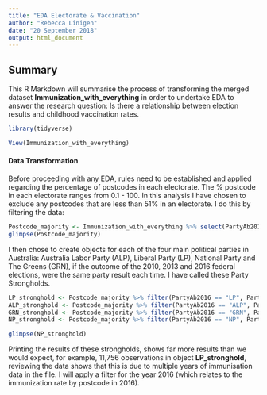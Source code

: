 ```yaml
---
title: "EDA Electorate & Vaccination"
author: "Rebecca Linigen"
date: "20 September 2018"
output: html_document
---
```


## Summary

This R Markdown will summarise the process of transforming the merged dataset **Immunization_with_everything** in order to undertake EDA to answer the research question: Is there a relationship between election results and childhood vaccination rates.


```r
library(tidyverse)
```


```r
View(Immunization_with_everything)
```

#### Data Transformation

Before proceeding with any EDA, rules need to be established and applied regarding the percentage of postcodes in each electorate. The % postcode in each electorate ranges from 0.1 - 100. In this analysis I have chosen to exclude any postcodes that are less than 51% in an electorate. I do this by filtering the data:

```r
Postcode_majority <- Immunization_with_everything %>% select(PartyAb2016, PartyAb2010, PartyAb2013, pc_immun, pc_immun_class, Electoral.division, Per.cent.postcode.in.electorate) %>% filter(Per.cent.postcode.in.electorate >= 51)
glimpse(Postcode_majority)
```

I then chose to create objects for each of the four main political parties in Australia: Australia Labor Party (ALP), Liberal Party (LP), National Party and The Greens (GRN), if the outcome of the 2010, 2013 and 2016 federal elections, were the same party result each time. I have called these Party Strongholds. 

```r
LP_stronghold <- Postcode_majority %>% filter(PartyAb2016 == "LP", PartyAb2013 == "LP", PartyAb2010 == "LP")
ALP_stronghold <- Postcode_majority %>% filter(PartyAb2016 == "ALP", PartyAb2013 == "ALP", PartyAb2010 == "ALP")
GRN_stronghold <- Postcode_majority %>% filter(PartyAb2016 == "GRN", PartyAb2013 == "GRN", PartyAb2010 == "GRN")
NP_stronghold <- Postcode_majority %>% filter(PartyAb2016 == "NP", PartyAb2013 == "NP", PartyAb2010 == "NP")

glimpse(NP_stronghold)
```

Printing the results of these strongholds, shows far more results than we would expect, for example, 11,756 observations in object **LP_stronghold**, reviewing the data shows that this is due to multiple years of immunisation data in the file. I will apply a filter for the year 2016 (which relates to the immunization rate by postcode in 2016). 



